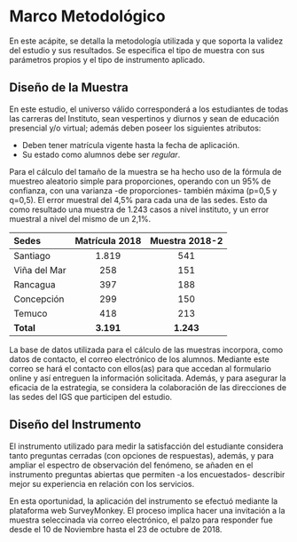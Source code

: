 # Marco Metodológico {#intro}

En este acápite, se detalla la metodología utilizada y que soporta la validez del estudio y sus resultados. Se especifica el tipo de muestra con sus parámetros propios y el tipo de instrumento aplicado. 

## Diseño de la Muestra {#requisitos}

En este estudio, el universo válido  corresponderá a los estudiantes de todas las carreras del Instituto, sean vespertinos y diurnos y sean de educación presencial y/o virtual; además deben poseer los siguientes atributos:

+	Deben tener matrícula vigente hasta la fecha de aplicación.
+	Su estado como alumnos debe ser *regular*.

Para el cálculo del tamaño de la muestra se ha hecho uso de la fórmula de muestreo aleatorio simple para proporciones, operando con un 95% de confianza, con una varianza -de proporciones- también máxima (p=0,5 y q=0,5). El error muestral del 4,5% para cada una de las sedes. Esto da como resultado una muestra de 1.243 casos a nivel instituto, y un error muestral a nivel del mismo de un 2,1%.




| Sedes | Matrícula 2018 |  Muestra 2018-2 |
| :------- | :------: | :------: |
| Santiago   | 1.819  | 541  | 
| Viña del Mar  | 258 | 151  | 
| Rancagua   | 397    | 188  |
| Concepción   | 299  | 150  |
| Temuco   | 418     |  213  |
| **Total**   | **3.191**  | **1.243**|

La base de datos utilizada para el cálculo de las muestras incorpora, como datos de contacto, el correo electrónico de los alumnos. Mediante este correo se hará el contacto con ellos(as) para que accedan al formulario online y así entreguen la información solicitada. Además, y para asegurar la eficacia de la estrategia, se considera la colaboración de las direcciones de las sedes del IGS que participen del estudio. 

## Diseño del Instrumento

El instrumento utilizado para medir la satisfacción del estudiante considera tanto preguntas cerradas (con opciones de respuestas), además, y para ampliar el espectro de observación del fenómeno, se añaden en el instrumento preguntas abiertas que permiten -a los encuestados- describir mejor su experiencia en relación con los servicios.

En esta oportunidad, la aplicación del instrumento se efectuó mediante la plataforma web SurveyMonkey. El proceso implica hacer una invitación a la muestra seleccinada via correo electrónico, el palzo para responder fue desde el 10 de Noviembre hasta el 23 de octubre de 2018. 

